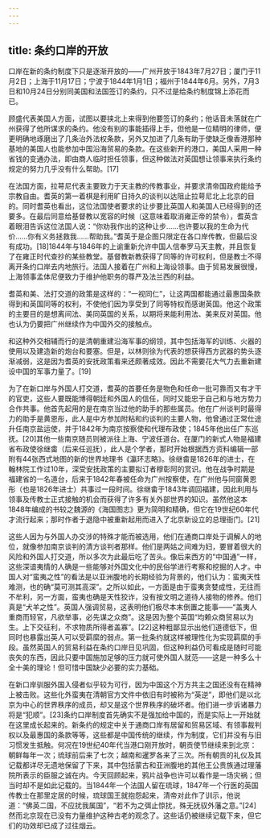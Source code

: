 ```yaml
---
---
---
```

title: 条约口岸的开放
---



口岸在新的条约制度下只是逐渐开放的——广州开放于1843年7月27日；厦门于11月2日；上海于11月17日；宁波于1844年1月1日；福州于1844年6月。另外，7月3日和10月24日分别同美国和法国签订的条约，只不过是给条约制度锦上添花而已。

顾盛代表美国人方面，试图以要挟北上来得到他要签订的条约；他话音未落就在广州获得了他所谋求的条约。他没有别的事能插得上手，但他是一位精明的律师，便更明确地琢磨出了几条治外法权条款，另外又加进了几条有助于使缺乏像香港那种基地的美国人也能参加中国沿海贸易的条款。在这些新开的港口，美国人采用一种省钱的变通办法，即由商人临时担任领事，但这种做法对英国想让领事来执行条约规定的努力几乎没有什么帮助。[17]

在法国方面，拉萼尼代表主要致力于天主教的传教事业，并要求清帝国政府能给予宗教自由。耆英的第一着棋是利用旷日持久的谈判以达阻止拉萼尼北上北京的目的。同时耆英也看出，这位法国使者要求的让步要比英国人和美国人已经得到的还要多。在最后同意给基督教以宽容的时候（这意味着取消雍正帝的禁令），耆英含着眼泪告诉这位法国人说：“你劝我作出的这种让步……也许要以我的生命为代价……你有义务拯救我……帮助我。”耆英于是企图只限定在各口岸传教，但最后没有成功。[18]1844年与1846年的上谕重新允许中国人信奉罗马天主教，并且恢复了在雍正时代查抄的某些教堂。基督教新教获得了同等的许可权利，但是教士不得离开条约口岸去内地旅行。法国人接着在广州和上海设领事。由于贸易发展很慢，上海领事孟体尼便致力于维护他职务的尊严及法兰西的利益。

耆英和美、法打交道的政策是这样的：“一视同仁”，让这两国都能通过最惠国条款得到和英国同等的权利，不使他们因为享受到了同等特权而感谢英国。他这个政策的主要目的是想离间法、美同英国的关系，以期将来能利用法、美来反对英国。他也认为仍要把广州继续作为中国外交的接触点。

和这种外交相辅而行的是清朝重建沿海军事的纲领，其中包括海军的训练、火器的使用以及建造新的炮台和要塞。但是，以林则徐为代表的想获得西方武器的势头逐渐减弱，这是因为耆英的安抚政策看来还颇著成效。因此不需要花大气力去重新建设中国的军事力量了。[19]

为了在新口岸与外国人打交道，耆英的首要任务是物色和任命一批可靠而又有才干的官吏，这些人要既能博得朝廷和外国人的信任，同时又能忠于自己和与地方势力合作共事。他首先起用的是在南京当过他的助手的那些属员。他在广州谈判时最得力的助手是黄恩彤，此人是中方参加附粘和约谈判的主要人物，他曾通过正常仕途升任南京盐运使，并于1842年为南京按察使和代理布政使；1845年他出任广东巡抚。[20]其他一些南京随员则被派往上海、宁波任道台。在厦门的新式人物是福建省布政使徐继畬（后来任巡抚），此人是个学者，那时开始根据西方资料编辑一部附有44张西式地图的新的世界地理书《瀛环志略》。徐继畬是1826年的进士，在翰林院工作过10年，深受安抚政策的主要拟订者穆彰阿的赏识。他在战争时期是福建省的一名道台，后来于1842年春被任命为广州按察使，在广州他与同窗黄恩彤（也是1826年进士）共事过一段时间。徐继畬于1843年调回福建，因此利用与领事及传教士正式接触的机会而获得了许多有关外部世界的知识。虽然他这本1848年编成的书较之魏源的《海国图志》更为简明和精确，但它在19世纪60年代才流行起来；那时作者于退隐中被重新起用而进入了北京新设立的总理衙门。[21]

这些人因为与外国人办交涉的特殊才能而被选用，他们在通商口岸处于调解人的地位，就像参加南京谈判的清方谈判者那样。他们是两姑之间难为妇，要冒着很大的风险和外国人打交道，所以多次为此最后吃了苦头。像后来西方的“中国通”一样，这些深谙夷情的人确是一些能够对外国文化中的民俗学进行考察和挖掘的人才。中国人对“蛮夷之性”的看法是以亚洲腹地的长期经验为背景的，他们认为：蛮夷天性难测，也的确“莫可测其高深”。之所以如此，一方面是由于蛮夷贪婪成性，无往而不牟利，另一方面，蛮夷也确是天性狡诈，没有按文明之道待人接物的修养。他们真是“犬羊之性”。英国人强调贸易，这表明他们极尽本末倒置之能事——“盖夷人重商而轻官，凡欲举事，必先谋之众商”。这是因为整个英国“均赖众商贸易以为生。上下交征利，不求物质所得者盖寡”。[22]这种粗鄙显示出他们道德低下，但同时也暴露出英人可以受羁縻的弱点。第一批条约就这样被理性化为实现羁縻的手段。虽然英国人的贸易利益在条约口岸日见巩固，但这种利益仍可看成是随时可能丧失的东西，因此只要中国施加足够的压力就可使外国人就范——这是一种多么十全十美的理论！但可惜中国缺少必要的实力基础。

在新口岸驯服外国入侵者似乎较为可行，因为中国这个万方共主之国还没有在精神上被击败。这些化外蛮夷在清朝官方文件中依旧有时被称为“英逆”，即他们是以北京为中心的世界秩序的成员，却又是这个世界秩序的破坏者。他们进一步诉诸暴力将是“犯顺”。[23]条约口岸制度首先确实不是强加给中国的，而是实际上一开始就在这里成长起来的。新条约的规定中关于通商口岸有居留和贸易区域、有领事裁判权以及最惠国的条款等等，这些都是中国传统的继续，作为制度，它们并没有与旧习惯发生抵触。何况在19世纪40年代当港口刚开放时，朝贡使节继续来到北京：朝鲜每年一次；琉球前后来了七次；越南和暹罗各来了三次。所有朝贡的礼仪及其记载都详尽无遗地保留了下来，其中包括蒙古和亚洲腹地的其他王公贵族通过理藩院所表示的臣服之诚在内。今天回顾起来，鸦片战争也许可以看作是一场灾祸；但当时却不是如此记载的。当1844年一个法国人留在琉球，1847年一个行医的英国传教士在那里定居的时候，琉球国王就抱怨起来，清帝对此作了训示，他说道：“佛英二国，不应扰我属国”，“若不为之弭止惊扰，殊无抚驭外藩之意。”[24]然而北京现在已没有力量维护这种古老的观念了。这些话仍被继续记载下来，但它们的功效却已成了过往烟云。